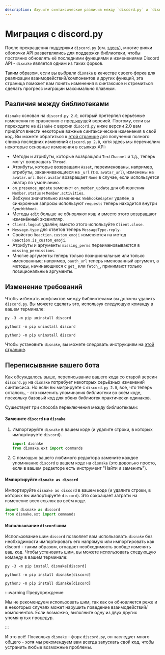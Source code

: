 ```yaml
---
description: Изучите синтаксические различия между `discord.py` и `disnake`, а также различные методы миграции.
---
```


# Миграция с discord.py

После прекращения поддержки `discord.py` (см. [здесь](https://gist.github.com/Rapptz/4a2f62751b9600a31a0d3c78100287f1)),
многие вилки оболочки API разветвлялись для поддержки библиотеки, чтобы постоянно обновлять её последними функциями и
изменениями Discord API - `disnake` является одним из таких форков.

Таким образом, если вы выбрали `disnake` в качестве своего форка для реализации взаимодействий/компонентов и других
функций, эта страница поможет вам понять изменения в синтаксисе и стремиться сделать прогресс миграции максимально
плавным.

## Различия между библиотеками

`disnake` основан на `discord.py 2.0`, который претерпел серьёзные изменения по сравнению с предыдущей версией. Поэтому,
если вы переходите на `disnake` с версии `discord.py` ниже версии 2.0 вам придётся внести некоторые важные
синтаксические изменения в свой код. Вы можете обратиться к
[этой странице](https://gist.github.com/apple502j/f75b4f24652f04de85c7084ffd73ec58) для получения полного списка
последних изменений `discord.py 2.0`, хотя здесь мы перечислим некоторые основные изменения в ссылках API:

-   Методы и атрибуты, которые возвращали `TextChannel` и т.д., теперь могут возвращать `Thread`.
-   Атрибуты, которые возвращали `Asset`, переименованы, например, атрибуты, заканчивающиеся на `_url` (т.е. `avatar_url`),
    изменены на `avatar.url`. `User.avatar` возвращает `None` в случае, если используется аватар по умолчанию.
-   `on_presence_update` заменяет `on_member_update` для обновления `Member.status` и `Member.activities`.
-   Вебхуки значительно изменены: `WebhookAdapter` удалён, а синхронные запросы используют `requests` теперь находится
    внутри `SyncWebhook`.
-   Методы `edit` больше не обновляют кэш и вместо этого возвращают изменённый экземпляр.
-   `Client.logout` удалён; вместо этого используйте `Client.close`.
-   `Message.type` для ответов теперь `MessageType.reply`.
-   Свойство `Reaction.custom_emoji` изменяется на метод `Reaction.is_custom_emoji`.
-   Атрибуты и аргументы `missing_perms` переименовываются в `missing_permissions`.
-   Многие аргументы теперь только позициональные или только именованные; например, `oauth_url` теперь именованный
    аргумент, а методы, начинающиеся с `get_` или `fetch_`, принимают только позициональные аргументы.

## Изменение требований

Чтобы избежать конфликтов между библиотеками вы должны удалить `discord.py`. Вы можете сделать это, используя следующую
команду в вашем терминале:

<Tabs groupId="operating-systems">
<TabItem value="windows" label="Windows">

```
py -3 -m pip uninstall discord
```

</TabItem>
<TabItem value="macos" label="macOS">

```
python3 -m pip uninstall discord
```

</TabItem>
<TabItem value="linux" label="Linux">

```
python3 -m pip uninstall discord
```

</TabItem>
</Tabs>

Чтобы установить `disnake`, вы можете следовать инструкциям на [этой странице](./installing-disnake).

## Переписывание вашего бота

Как обсуждалось выше, переписывание вашего кода со старой версии `discord.py` на `disnake` потребует некоторых серьёзных
изменений синтаксиса. Но если вы мигрируете с `discord.py 2.0`, все, что теперь осталось, - это изменить упоминания
библиотеки во всём коде, поскольку базовый код для обеих библиотек практически одинаков.

Существует три способа переключения между библиотеками:

#### Замените `discord` на `disnake`

1. Импортируйте `disnake` в вашем коде (и удалите строки, в которых импортируете `discord`).

    ```py
    import disnake
    from disnake.ext import commands
    ```

2. С помощью вашего любимого редактора замените каждое упоминание `discord` в вашем коде на `disnake` (это довольно просто,
   если в вашем редакторе есть инструмент "Найти и заменить").

#### Импортируйте `disnake as discord`

Импортируйте `disnake as discord` в вашем коде (и удалите строки, в которых вы импортируете `discord`). Это сокращает
затраты на изменение всех ссылок во всём коде.

```py
import disnake as discord
from disnake.ext import commands
```

#### Использование `discord` шим

Использование шим `discord` позволяет вам использовать `disnake` без необходимости импортировать его напрямую или
импортировать как discord - таким образом, отпадает необходимость вообще изменять ваш код. Чтобы установить шим, вы
можете использовать следующую команду в вашем терминале:

<Tabs groupId="operating-systems">
<TabItem value="windows" label="Windows">

```
py -3 -m pip install disnake[discord]
```

</TabItem>
<TabItem value="macos" label="macOS">

```
python3 -m pip install disnake[discord]
```

</TabItem>
<TabItem value="linux" label="Linux">

```
python3 -m pip install disnake[discord]
```

</TabItem>
</Tabs>

:::warning Предупреждение

Мы не рекомендуем использовать шим, так как он обновляется реже и в некоторых случаях может нарушить поведение
взаимодействий/компонентов. Если возможно, выполните одну из двух других упомянутых процедур.

:::

И это всё! Поскольку `disnake` - форк `discord.py`, он наследует много общего - хотя мы рекомендуем вам всегда запускать
свой код, чтобы устранить любые возможные проблемы.
